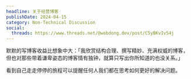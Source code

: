 ```yaml
---
headline: 关于经营博客
publishDate: 2024-04-15
category: Non-Technical Discussion
social:
  threads: https://www.threads.net/@webdong.dev/post/C5yBKvIv54j
---
```


默默的写博客收益比想象中大：「我欣赏结构合理、撰写精妙、充满权威的博客，但也对那些带着谦卑姿态的博客情有独钟，就算只写出你所知道的也没关系。」

看到自己走走停停的旅程可以提醒任何人我们都在思考如何更好的解决问题。

